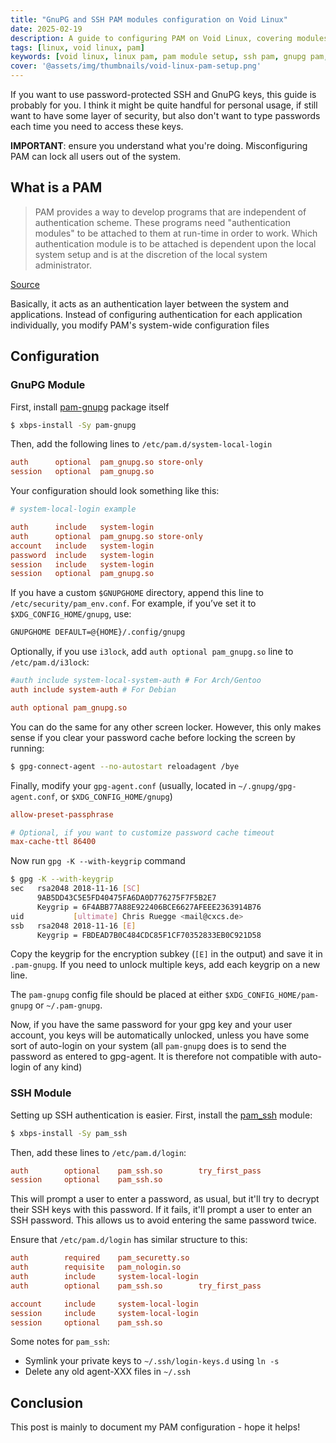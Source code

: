 ```yaml
---
title: "GnuPG and SSH PAM modules configuration on Void Linux"
date: 2025-02-19
description: A guide to configuring PAM on Void Linux, covering modules like pam_ssh and pam-gnupg
tags: [linux, void linux, pam]
keywords: [void linux, linux pam, pam module setup, ssh pam, gnupg pam, pam_ssh, pam-gnupg, pluggable authentication module]
cover: '@assets/img/thumbnails/void-linux-pam-setup.png'
---
```


If you want to use password-protected SSH and GnuPG keys, this guide is probably for you. I think it might be quite handful for personal usage, if still want to have some layer of security, but also don't want to type passwords each time you need to access these keys.

**IMPORTANT**: ensure you understand what you're doing. Misconfiguring PAM can lock all users out of the system.


## What is a PAM

>PAM provides a way to develop programs that are independent of authentication scheme. These programs need "authentication modules" to be attached to them at run-time in order to work. Which authentication module is to be attached is dependent upon the local system setup and is at the discretion of the local system administrator.

[Source](https://cdn.kernel.org/pub/linux/libs/pam/whatispam.html)

Basically, it acts as an authentication layer between the system and applications. Instead of configuring authentication for each application individually, you modify PAM's system-wide configuration files

## Configuration


### GnuPG Module

First, install [pam-gnupg](https://github.com/cruegge/pam-gnupg/) package itself

```sh
$ xbps-install -Sy pam-gnupg
```

Then, add the following lines to `/etc/pam.d/system-local-login`

```conf
auth      optional  pam_gnupg.so store-only
session   optional  pam_gnupg.so
```

Your configuration should look something like this:


```conf
# system-local-login example

auth      include   system-login
auth      optional  pam_gnupg.so store-only
account   include   system-login
password  include   system-login
session   include   system-login
session   optional  pam_gnupg.so
```

If you have a custom `$GNUPGHOME` directory, append this line to `/etc/security/pam_env.conf`. For example, if you’ve set it to `$XDG_CONFIG_HOME/gnupg`, use:

```sh
GNUPGHOME DEFAULT=@{HOME}/.config/gnupg
```

Optionally, if you use `i3lock`, add `auth optional pam_gnupg.so` line to `/etc/pam.d/i3lock`:

```conf
#auth include system-local-system-auth # For Arch/Gentoo
auth include system-auth # For Debian

auth optional pam_gnupg.so
```

You can do the same for any other screen locker. However, this only makes sense if you clear your password cache before locking the screen by running:

```sh
$ gpg-connect-agent --no-autostart reloadagent /bye
```

Finally, modify your `gpg-agent.conf` (usually, located in `~/.gnupg/gpg-agent.conf`, or `$XDG_CONFIG_HOME/gnupg`)

```conf
allow-preset-passphrase

# Optional, if you want to customize password cache timeout
max-cache-ttl 86400
```

Now run `gpg -K --with-keygrip` command

```sh "FBDEAD7B0C484CDC85F1CF70352833EB0C921D58"
$ gpg -K --with-keygrip
sec   rsa2048 2018-11-16 [SC]
      9AB5DD43C5E5FD40475FA6DA0D776275F7F5B2E7
      Keygrip = 6F4ABB77A88E922406BCE6627AFEEE2363914B76
uid           [ultimate] Chris Ruegge <mail@cxcs.de>
ssb   rsa2048 2018-11-16 [E]
      Keygrip = FBDEAD7B0C484CDC85F1CF70352833EB0C921D58
```

Copy the keygrip for the encryption subkey (`[E]` in the output) and save it in `.pam-gnupg`. If you need to unlock multiple keys, add each keygrip on a new line.

The `pam-gnupg` config file should be placed at either `$XDG_CONFIG_HOME/pam-gnupg` or `~/.pam-gnupg`.

Now, if you have the same password for your gpg key and your user account, you keys will be automatically unlocked, unless you have some sort of auto-login on your system (all `pam-gnupg` does is to send the password as entered to gpg-agent. It is therefore not compatible with auto-login of any kind)

### SSH Module

Setting up SSH authentication is easier. First, install the [pam_ssh](https://pam-ssh.sourceforge.net/) module:


```sh
$ xbps-install -Sy pam_ssh
```

Then, add these lines to `/etc/pam.d/login`:

```conf
auth 		optional 	pam_ssh.so        try_first_pass
session 	optional 	pam_ssh.so
```

This will prompt a user to enter a password, as usual, but it'll try to decrypt their SSH keys with this password. If it fails, it'll prompt a user to enter an SSH password. This allows us to avoid entering the same password twice.

Ensure that `/etc/pam.d/login` has similar structure to this:

```conf
auth 		required 	pam_securetty.so
auth 		requisite 	pam_nologin.so
auth 		include 	system-local-login
auth 		optional 	pam_ssh.so        try_first_pass

account 	include 	system-local-login
session 	include 	system-local-login
session 	optional 	pam_ssh.so
```

Some notes for `pam_ssh`:

- Symlink your private keys to `~/.ssh/login-keys.d` using `ln -s`
- Delete any old agent-XXX files in `~/.ssh`

## Conclusion

This post is mainly to document my PAM configuration - hope it helps!


